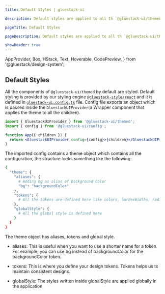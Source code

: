 ```yaml
---
title: Default Styles | gluestack-ui

description: Default styles are applied to all th `@gluestack-ui/themed` components. In this guide we will learn how are default styles applied.

pageTitle: Default Styles

pageDescription: Default styles are applied to all th `@gluestack-ui/themed` components. In this guide we will learn how are default styles applied.

showHeader: true
---
```



  AppProvider,
  Box,
  HStack,
  Text,
  Hoverable,
  CodePreview,
} from '@gluestack/design-system';

<Meta title="Customize and Style/Default Styles" />

## Default Styles

All the components of `@gluestack-ui/themed` by default are styled. Default styling is provided by our styling engine [`@gluestack-style/react`](https://style.gluestack.io/docs/overview/introduction) and it is defined in [`gluestack-ui.config.ts`](https://github.com/gluestack/gluestack-ui/blob/main/example/storybook/src/gluestack-ui.config.ts) file. Config file exports an object which is passed inside the `GluestackUIProvider`(a Wrapper component that applies the theme to all the children).

```jsx
import { GluestackUIProvider } from '@gluestack-ui/themed';
import { config } from '@gluestack-ui/config';

function App({ children }) {
  return <GluestackUIProvider config={config}>{children}</GluestackUIProvider>;
}
```

The imported config contains a theme object which contains all the configuration, the structure looks something like the following:

```bash
{
  "theme": {
    "aliases": {
      # Adding bg as alias of background Color
      "bg": "backgroundColor"
    },
    "tokens": {
      # All the tokens are defined here like colors, borderWidths, radii, breakpoints, mediaQueries ....
    },
    "globalStyle": {
      # All the global style is defined here
    }
  }
}
```

The theme object has aliases, tokens and global style.

- aliases: This is useful when you want to use a shorter name for a token. For example, you can use bg instead of backgroundColor for the backgroundColor token.

- tokens: This is where you define your design tokens. Tokens helps us to maintain consistent designs.

- globalStyle: The styles written inside globalStyle are applied globally in the application.
